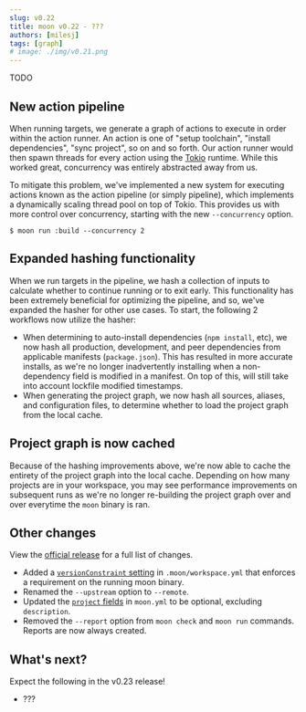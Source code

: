 ```yaml
---
slug: v0.22
title: moon v0.22 - ???
authors: [milesj]
tags: [graph]
# image: ./img/v0.21.png
---
```



TODO

<!--truncate-->

## New action pipeline

When running targets, we generate a graph of actions to execute in order within the action runner.
An action is one of "setup toolchain", "install dependencies", "sync project", so on and so forth.
Our action runner would then spawn threads for every action using the [Tokio](https://tokio.rs/)
runtime. While this worked great, concurrency was entirely abstracted away from us.

To mitigate this problem, we've implemented a new system for executing actions known as the action
pipeline (or simply pipeline), which implements a dynamically scaling thread pool on top of Tokio.
This provides us with more control over concurrency, starting with the new `--concurrency` option.

```shell
$ moon run :build --concurrency 2
```

## Expanded hashing functionality

When we run targets in the pipeline, we hash a collection of inputs to calculate whether to continue
running or to exit early. This functionality has been extremely beneficial for optimizing the
pipeline, and so, we've expanded the hasher for other use cases. To start, the following 2 workflows
now utilize the hasher:

- When determining to auto-install dependencies (`npm install`, etc), we now hash all production,
  development, and peer dependencies from applicable manifests (`package.json`). This has resulted
  in more accurate installs, as we're no longer inadvertently installing when a non-dependency field
  is modified in a manifest. On top of this, will still take into account lockfile modified
  timestamps.
- When generating the project graph, we now hash all sources, aliases, and configuration files, to
  determine whether to load the project graph from the local cache.

## Project graph is now cached

Because of the hashing improvements above, we're now able to cache the entirety of the project graph
into the local cache. Depending on how many projects are in your workspace, you may see performance
improvements on subsequent runs as we're no longer re-building the project graph over and over
everytime the `moon` binary is ran.

## Other changes

View the
[official release](https://github.com/moonrepo/moon/releases/tag/%40moonrepo%2Fcli%400.22.0) for a
full list of changes.

- Added a [`versionConstraint` setting](/docs/config/workspace#versionconstraint) in
  `.moon/workspace.yml` that enforces a requirement on the running moon binary.
- Renamed the `--upstream` option to `--remote`.
- Updated the [`project` fields](/docs/config/project#project) in `moon.yml` to be optional,
  excluding `description`.
- Removed the `--report` option from `moon check` and `moon run` commands. Reports are now always
  created.

## What's next?

Expect the following in the v0.23 release!

- ???

